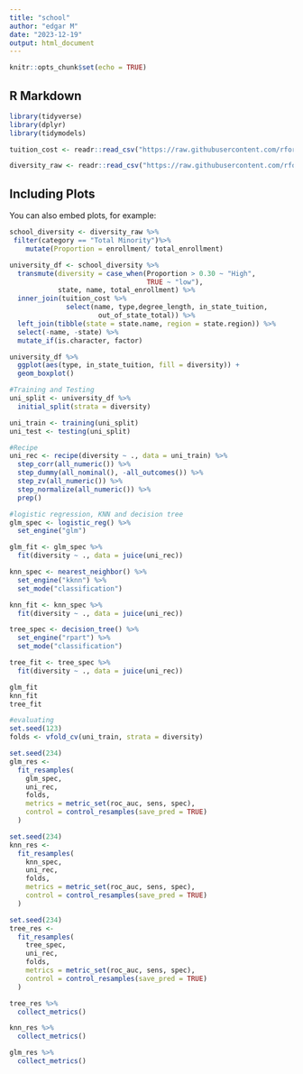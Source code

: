 ```yaml
---
title: "school"
author: "edgar M"
date: "2023-12-19"
output: html_document
---
```


```r
knitr::opts_chunk$set(echo = TRUE)
```

## R Markdown


```r
library(tidyverse)
library(dplyr)
library(tidymodels)
```


```r
tuition_cost <- readr::read_csv("https://raw.githubusercontent.com/rfordatascience/tidytuesday/master/data/2020/2020-03-10/tuition_cost.csv")

diversity_raw <- readr::read_csv("https://raw.githubusercontent.com/rfordatascience/tidytuesday/master/data/2020/2020-03-10/diversity_school.csv")

```

## Including Plots

You can also embed plots, for example:

```r
school_diversity <- diversity_raw %>%
 filter(category == "Total Minority")%>%
    mutate(Proportion = enrollment/ total_enrollment)
```

```r
university_df <- school_diversity %>%
  transmute(diversity = case_when(Proportion > 0.30 ~ "High",
                                  TRUE ~ "low"),
            state, name, total_enrollment) %>%
  inner_join(tuition_cost %>%
              select(name, type,degree_length, in_state_tuition,
                      out_of_state_total)) %>%
  left_join(tibble(state = state.name, region = state.region)) %>%
  select(-name, -state) %>%
  mutate_if(is.character, factor)
```



```r
university_df %>%
  ggplot(aes(type, in_state_tuition, fill = diversity)) +
  geom_boxplot()
```


```r
#Training and Testing
uni_split <- university_df %>%
  initial_split(strata = diversity)

uni_train <- training(uni_split)
uni_test <- testing(uni_split)

#Recipe
uni_rec <- recipe(diversity ~ ., data = uni_train) %>%
  step_corr(all_numeric()) %>%
  step_dummy(all_nominal(), -all_outcomes()) %>%
  step_zv(all_numeric()) %>%
  step_normalize(all_numeric()) %>%
  prep()
```

```r
#logistic regression, KNN and decision tree
glm_spec <- logistic_reg() %>%
  set_engine("glm")

glm_fit <- glm_spec %>%
  fit(diversity ~ ., data = juice(uni_rec))

knn_spec <- nearest_neighbor() %>%
  set_engine("kknn") %>%
  set_mode("classification")

knn_fit <- knn_spec %>%
  fit(diversity ~ ., data = juice(uni_rec))

tree_spec <- decision_tree() %>%
  set_engine("rpart") %>%
  set_mode("classification")

tree_fit <- tree_spec %>%
  fit(diversity ~ ., data = juice(uni_rec))

glm_fit
knn_fit
tree_fit
```

```r
#evaluating
set.seed(123)
folds <- vfold_cv(uni_train, strata = diversity)

set.seed(234)
glm_res <-  
  fit_resamples(
    glm_spec,
    uni_rec,
    folds,
    metrics = metric_set(roc_auc, sens, spec),
    control = control_resamples(save_pred = TRUE)
  )

set.seed(234)
knn_res <-  
  fit_resamples(
    knn_spec,
    uni_rec,
    folds,
    metrics = metric_set(roc_auc, sens, spec),
    control = control_resamples(save_pred = TRUE)
  )

set.seed(234)
tree_res <-  
  fit_resamples(
    tree_spec,
    uni_rec,
    folds,
    metrics = metric_set(roc_auc, sens, spec),
    control = control_resamples(save_pred = TRUE)
  )

tree_res %>%
  collect_metrics()

knn_res %>% 
  collect_metrics()

glm_res %>% 
  collect_metrics()
```












